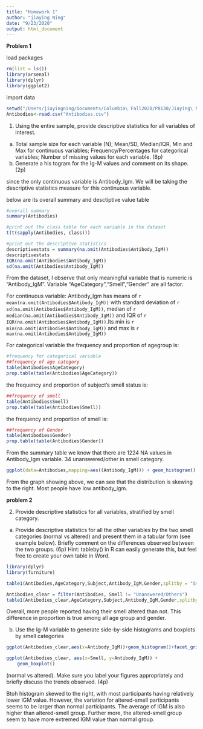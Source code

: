 ```yaml
---
title: "Homework 1"
author: "jiaying Ning"
date: "9/23/2020"
output: html_document
---
```



**Problem 1**

load packages
```r
rm(list = ls())
library(arsenal)
library(dplyr)
library(ggplot2)
```

import data
```r
setwd("/Users/jiayingning/Documents/Columbia\ Fall2020/P8130/Jiaying\ Ning/P8130_jn2761")
Antibodies<-read.csv("Antibodies.csv")
```

1) Using the entire sample, provide descriptive statistics for all variables of interest.
a) Total sample size for each variable (N); Mean/SD, Median/IQR, Min and Max for continuous
variables; Frequency/Percentages for categorical variables; Number of missing values for each
variable. (8p)
b) Generate a his
togram for the Ig-M values and comment on its shape. (2p)


since the only continuous variable is Antibody_Igm. We will be taking the descriptive statistics measure for this continuous variable.

below are its overall summary and desctiptive value table
```r
#overall summary
summary(Antibodies)

#print out the class table for each variable in the dataset
t(t(sapply(Antibodies, class)))

#print out the descriptive statistics
descriptivestats = summary(na.omit(Antibodies$Antibody_IgM))
descriptivestats
IQR(na.omit(Antibodies$Antibody_IgM))
sd(na.omit(Antibodies$Antibody_IgM))

```

From the dataset, I observe that only meaningful variable that is numeric is "Antibody_IgM". Variable "AgeCategory","Smell","Gender" are all factor.

For continuous variable:
Antibody_Igm has means of `r mean(na.omit(Antibodies$Antibody_IgM))` with standard deviation of `r sd(na.omit(Antibodies$Antibody_IgM))`, median of `r median(na.omit(Antibodies$Antibody_IgM))` and IQR of `r IQR(na.omit(Antibodies$Antibody_IgM))`.Its min is `r min(na.omit(Antibodies$Antibody_IgM))` and max is `r max(na.omit(Antibodies$Antibody_IgM))`

For categorical variable
the frequency and proportion of agegroup is:
```r
#frequency for categorical variable
##frequency of age category
table(Antibodies$AgeCategory)
prop.table(table(Antibodies$AgeCategory))
```
the frequency and proportion of subject's smell status is:
```r
##frequency of smell
table(Antibodies$Smell)
prop.table(table(Antibodies$Smell))
```
the frequency and proportion of smell is:
```r
##frequency of Gender
table(Antibodies$Gender)
prop.table(table(Antibodies$Gender))
```

From the summary table we know that there are 1224 NA values in Antibody_Igm variable. 34 unanswered/other in smell category.

```r
ggplot(data=Antibodies,mapping=aes((Antibody_IgM))) + geom_histogram()
```
From the graph showing above, we can see that the distribution is skewing to the right. Most people have low antibody_igm. 

**problem 2**

2) Provide descriptive statistics for all variables, stratified by smell category.
a) Provide descriptive statistics for all the other variables by the two smell categories (normal vs
altered) and present them in a tabular form (see example below). Briefly comment on the
differences observed between the two groups. (6p)
Hint: tableby() in R can easily generate this, but feel free to create your own table in Word.

```r
library(dplyr)
library(furniture)

table1(Antibodies,AgeCategory,Subject,Antibody_IgM,Gender,splitby = "Smell",   row_wise = TRUE)

Antibodies_clear = filter(Antibodies, Smell != "Unanswered/Others")
table1(Antibodies_clear,AgeCategory,Subject,Antibody_IgM,Gender,splitby = "Smell",   row_wise = TRUE)


```
Overall, more people reported having their smell altered than not. This difference in proportion is true among all age group and gender. 


b) Use the Ig-M variable to generate side-by-side histograms and boxplots by smell categories
```r
ggplot(Antibodies_clear,aes(x=Antibody_IgM))+geom_histogram()+facet_grid(~Smell)+theme_bw()

ggplot(Antibodies_clear, aes(x=Smell, y=Antibody_IgM)) + 
    geom_boxplot()

```



(normal vs altered). Make sure you label your figures appropriately and briefly discuss the trends
observed. (4p)

Btoh histogram skewed to the right, with most participants having relatively lower IGM value. However, the variation for altered-smell participants seems to be larger than normal participants. The average of IGM is also higher than altered-smell group. Further more, the altered-smell group seem to have more extremed IGM value than normal group.

